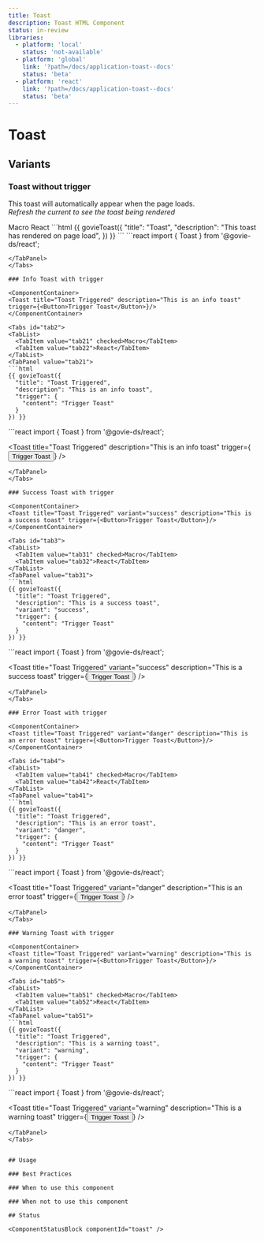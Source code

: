```yaml
---
title: Toast
description: Toast HTML Component
status: in-review
libraries:
  - platform: 'local'
    status: 'not-available'
  - platform: 'global'
    link: '?path=/docs/application-toast--docs'
    status: 'beta'
  - platform: 'react'
    link: '?path=/docs/application-toast--docs'
    status: 'beta'
---
```


# Toast

## Variants

### Toast without trigger

This toast will automatically appear when the page loads. \
*Refresh the current to see the toast being rendered*

<ComponentContainer>
  <Toast title="Toast" description="This toast has rendered on page load" />
</ComponentContainer>

<Tabs id="tab1">
  <TabList>
    <TabItem value="tab11" checked>Macro</TabItem>
    <TabItem value="tab12">React</TabItem>
  </TabList>
  <TabPanel value="tab11">
  ```html
  {{ govieToast({
    "title": "Toast",
    "description": "This toast has rendered on page load",
  }) }}
  ```
  </TabPanel>
  <TabPanel value="tab12">
  ```react
  import { Toast } from '@govie-ds/react';

  <Toast 
   title="Toast" 
   description="This toast has rendered on page load" 
  />
  ```
  </TabPanel>
</Tabs>

### Info Toast with trigger

<ComponentContainer>
  <Toast title="Toast Triggered" description="This is an info toast" trigger={<Button>Trigger Toast</Button>}/>
</ComponentContainer>

<Tabs id="tab2">
  <TabList>
    <TabItem value="tab21" checked>Macro</TabItem>
    <TabItem value="tab22">React</TabItem>
  </TabList>
  <TabPanel value="tab21">
  ```html
  {{ govieToast({
    "title": "Toast Triggered",
    "description": "This is an info toast",
    "trigger": {
      "content": "Trigger Toast"
    }
  }) }}
  ```
  </TabPanel>
  <TabPanel value="tab22">
  ```react
  import { Toast } from '@govie-ds/react';

  <Toast 
   title="Toast Triggered" 
   description="This is an info toast" 
   trigger={<Button>Trigger Toast</Button>}
  />
  ```
  </TabPanel>
</Tabs>

### Success Toast with trigger

<ComponentContainer>
  <Toast title="Toast Triggered" variant="success" description="This is a success toast" trigger={<Button>Trigger Toast</Button>}/>
</ComponentContainer>

<Tabs id="tab3">
  <TabList>
    <TabItem value="tab31" checked>Macro</TabItem>
    <TabItem value="tab32">React</TabItem>
  </TabList>
  <TabPanel value="tab31">
  ```html
  {{ govieToast({
    "title": "Toast Triggered",
    "description": "This is a success toast",
    "variant": "success",
    "trigger": {
      "content": "Trigger Toast"
    }
  }) }}
  ```
  </TabPanel>
  <TabPanel value="tab32">
  ```react
  import { Toast } from '@govie-ds/react';

  <Toast 
   title="Toast Triggered" 
   variant="success" 
   description="This is a success toast" 
   trigger={<Button>Trigger Toast</Button>}
  />
  ```
  </TabPanel>
</Tabs>

### Error Toast with trigger

<ComponentContainer>
  <Toast title="Toast Triggered" variant="danger" description="This is an error toast" trigger={<Button>Trigger Toast</Button>}/>
</ComponentContainer>

<Tabs id="tab4">
  <TabList>
    <TabItem value="tab41" checked>Macro</TabItem>
    <TabItem value="tab42">React</TabItem>
  </TabList>
  <TabPanel value="tab41">
  ```html
  {{ govieToast({
    "title": "Toast Triggered",
    "description": "This is an error toast",
    "variant": "danger",
    "trigger": {
      "content": "Trigger Toast"
    }
  }) }}
  ```
  </TabPanel>
  <TabPanel value="tab42">
  ```react
  import { Toast } from '@govie-ds/react';

  <Toast 
   title="Toast Triggered" 
   variant="danger" 
   description="This is an error toast" 
   trigger={<Button>Trigger Toast</Button>}
  />
  ```
  </TabPanel>
</Tabs>

### Warning Toast with trigger

<ComponentContainer>
  <Toast title="Toast Triggered" variant="warning" description="This is a warning toast" trigger={<Button>Trigger Toast</Button>}/>
</ComponentContainer>

<Tabs id="tab5">
  <TabList>
    <TabItem value="tab51" checked>Macro</TabItem>
    <TabItem value="tab52">React</TabItem>
  </TabList>
  <TabPanel value="tab51">
  ```html
  {{ govieToast({
    "title": "Toast Triggered",
    "description": "This is a warning toast",
    "variant": "warning",
    "trigger": {
      "content": "Trigger Toast"
    }
  }) }}
  ```
  </TabPanel>
  <TabPanel value="tab52">
  ```react
  import { Toast } from '@govie-ds/react';

  <Toast 
   title="Toast Triggered" 
   variant="warning" 
   description="This is a warning toast" 
   trigger={<Button>Trigger Toast</Button>}
  />
  ```
  </TabPanel>
</Tabs>


## Usage

### Best Practices

### When to use this component

### When not to use this component

## Status

<ComponentStatusBlock componentId="toast" />